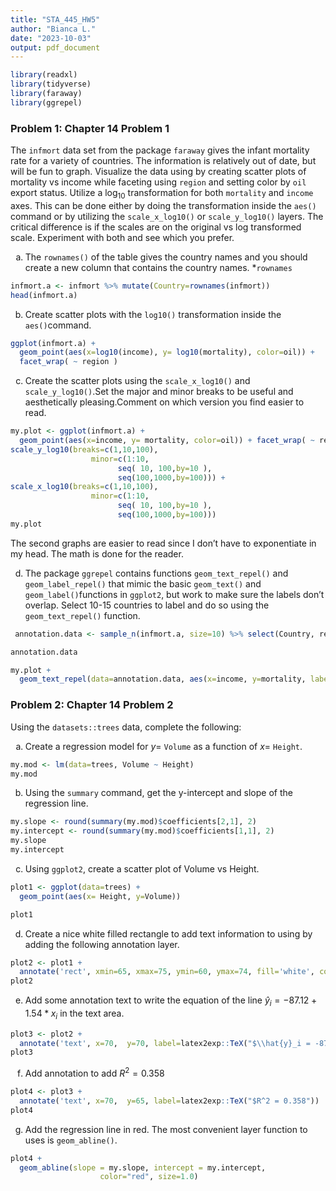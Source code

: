 ---
title: "STA_445_HW5"
author: "Bianca L."
date: "2023-10-03"
output: pdf_document
---
```{r warning=FALSE, message=FALSE}
library(readxl)
library(tidyverse)
library(faraway)
library(ggrepel)
```

### Problem 1: Chapter 14 Problem 1

The `infmort` data set from the package `faraway` gives the infant mortality rate for a variety of countries. The information is relatively out of date, but will be fun to graph. Visualize the data using by creating scatter plots of mortality vs income while faceting using `region` and setting color by `oil` export status. Utilize a $\log_{10}$ transformation for both `mortality` and `income` axes. This can be done either by doing the transformation inside the `aes()` command or by utilizing the `scale_x_log10()` or `scale_y_log10()` layers. The critical difference is if the scales are on the original vs log transformed scale. Experiment with both and see which you prefer.
    
a)  The `rownames()` of the table gives the country names and you should create a new column that contains the country names. *`rownames`

```{r}
infmort.a <- infmort %>% mutate(Country=rownames(infmort))
head(infmort.a)
```
b. Create scatter plots with the `log10()` transformation inside the `aes()`command.

```{r warning=FALSE}
ggplot(infmort.a) + 
  geom_point(aes(x=log10(income), y= log10(mortality), color=oil)) + 
  facet_wrap( ~ region )
```

c. Create the scatter plots using the `scale_x_log10()` and `scale_y_log10()`.Set the major and minor breaks to be useful and aesthetically pleasing.Comment on which version you find easier to read.

```{r warning=FALSE}
my.plot <- ggplot(infmort.a) + 
  geom_point(aes(x=income, y= mortality, color=oil)) + facet_wrap( ~ region )+
scale_y_log10(breaks=c(1,10,100),
                  minor=c(1:10,
                        seq( 10, 100,by=10 ),
                        seq(100,1000,by=100))) +
scale_x_log10(breaks=c(1,10,100),
                  minor=c(1:10,
                        seq( 10, 100,by=10 ),
                        seq(100,1000,by=100))) 
my.plot
```

The second graphs are easier to read since I don't have to exponentiate in my head.  The math is done for the reader.

d.  The package `ggrepel` contains functions `geom_text_repel()` and `geom_label_repel()` that mimic the basic `geom_text()` and `geom_label()`functions in `ggplot2`, but work to make sure the labels don't overlap.  Select 10-15 countries to label and do so using the `geom_text_repel()` function.

```{r}
 annotation.data <- sample_n(infmort.a, size=10) %>% select(Country, region, income, mortality)

annotation.data
```

```{r warning=FALSE}
my.plot + 
  geom_text_repel(data=annotation.data, aes(x=income, y=mortality, label=Country))
```

### Problem 2: Chapter 14 Problem 2

Using the `datasets::trees` data, complete the following:

a. Create a regression model for $y=$ `Volume` as a function of $x=$ `Height`.
    
```{r}
my.mod <- lm(data=trees, Volume ~ Height)
my.mod
```
b. Using the `summary` command, get the y-intercept and slope of the regression line.

```{r}
my.slope <- round(summary(my.mod)$coefficients[2,1], 2)
my.intercept <- round(summary(my.mod)$coefficients[1,1], 2)
my.slope
my.intercept
```
c. Using `ggplot2`, create a scatter plot of Volume vs Height. 

```{r}
plot1 <- ggplot(data=trees) + 
  geom_point(aes(x= Height, y=Volume))

plot1
```
d. Create a nice white filled rectangle to add text information to using by adding the following annotation layer.

```{r}
plot2 <- plot1 + 
  annotate('rect', xmin=65, xmax=75, ymin=60, ymax=74, fill='white', color='black') 
plot2
```
e. Add some annotation text to write the equation of the line
        $\hat{y}_i = -87.12 + 1.54 * x_i$ in the text area.
```{r, warning=FALSE}
plot3 <- plot2 + 
  annotate('text', x=70,  y=70, label=latex2exp::TeX("$\\hat{y}_i = -87.12 + 1.54 * x_i$"))
plot3
```
f.   Add annotation to add $R^2 = 0.358$

```{r, warning=FALSE}
plot4 <- plot3 + 
  annotate('text', x=70,  y=65, label=latex2exp::TeX("$R^2 = 0.358"))
plot4
```
g. Add the regression line in red. The most convenient layer function to uses is `geom_abline()`. 

```{r, warning=FALSE}
plot4 + 
  geom_abline(slope = my.slope, intercept = my.intercept,
                    color="red", size=1.0)
```
